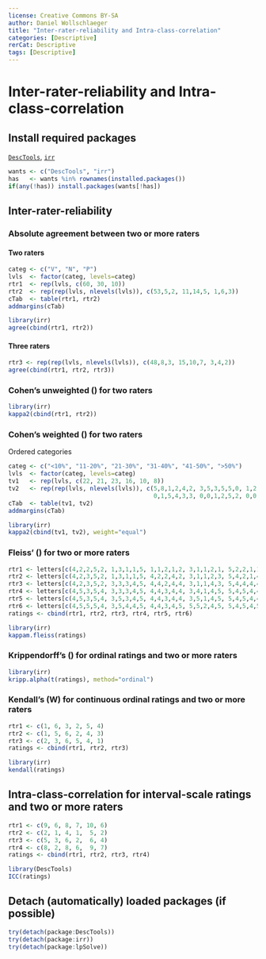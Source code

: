 ---
license: Creative Commons BY-SA
author: Daniel Wollschlaeger
title: "Inter-rater-reliability and Intra-class-correlation"
categories: [Descriptive]
rerCat: Descriptive
tags: [Descriptive]
---

Inter-rater-reliability and Intra-class-correlation
=========================

Install required packages
-------------------------

[`DescTools`](http://cran.r-project.org/package=psych), [`irr`](http://cran.r-project.org/package=irr)

```{r}
wants <- c("DescTools", "irr")
has   <- wants %in% rownames(installed.packages())
if(any(!has)) install.packages(wants[!has])
```

Inter-rater-reliability
-------------------------

### Absolute agreement between two or more raters

#### Two raters

```{r}
categ <- c("V", "N", "P")
lvls  <- factor(categ, levels=categ)
rtr1  <- rep(lvls, c(60, 30, 10))
rtr2  <- rep(rep(lvls, nlevels(lvls)), c(53,5,2, 11,14,5, 1,6,3))
cTab  <- table(rtr1, rtr2)
addmargins(cTab)
```

```{r}
library(irr)
agree(cbind(rtr1, rtr2))
```

#### Three raters

```{r}
rtr3 <- rep(rep(lvls, nlevels(lvls)), c(48,8,3, 15,10,7, 3,4,2))
agree(cbind(rtr1, rtr2, rtr3))
```

### Cohen's unweighted \(\kappa\) for two raters

```{r}
library(irr)
kappa2(cbind(rtr1, rtr2))
```

### Cohen's weighted \(\kappa\) for two raters

Ordered categories

```{r}
categ <- c("<10%", "11-20%", "21-30%", "31-40%", "41-50%", ">50%")
lvls  <- factor(categ, levels=categ)
tv1   <- rep(lvls, c(22, 21, 23, 16, 10, 8))
tv2   <- rep(rep(lvls, nlevels(lvls)), c(5,8,1,2,4,2, 3,5,3,5,5,0, 1,2,6,11,2,1,
                                         0,1,5,4,3,3, 0,0,1,2,5,2, 0,0,1, 2,1,4))
cTab  <- table(tv1, tv2)
addmargins(cTab)
```

```{r}
library(irr)
kappa2(cbind(tv1, tv2), weight="equal")
```

### Fleiss' \(\kappa\) for two or more raters

```{r}
rtr1 <- letters[c(4,2,2,5,2, 1,3,1,1,5, 1,1,2,1,2, 3,1,1,2,1, 5,2,2,1,1, 2,1,2,1,5)]
rtr2 <- letters[c(4,2,3,5,2, 1,3,1,1,5, 4,2,2,4,2, 3,1,1,2,3, 5,4,2,1,4, 2,1,2,3,5)]
rtr3 <- letters[c(4,2,3,5,2, 3,3,3,4,5, 4,4,2,4,4, 3,1,1,4,3, 5,4,4,4,4, 2,1,4,3,5)]
rtr4 <- letters[c(4,5,3,5,4, 3,3,3,4,5, 4,4,3,4,4, 3,4,1,4,5, 5,4,5,4,4, 2,1,4,3,5)]
rtr5 <- letters[c(4,5,3,5,4, 3,5,3,4,5, 4,4,3,4,4, 3,5,1,4,5, 5,4,5,4,4, 2,5,4,3,5)]
rtr6 <- letters[c(4,5,5,5,4, 3,5,4,4,5, 4,4,3,4,5, 5,5,2,4,5, 5,4,5,4,5, 4,5,4,3,5)]
ratings <- cbind(rtr1, rtr2, rtr3, rtr4, rtr5, rtr6)
```

```{r}
library(irr)
kappam.fleiss(ratings)
```

### Krippendorff's \(\alpha\) for ordinal ratings and two or more raters

```{r}
library(irr)
kripp.alpha(t(ratings), method="ordinal")
```

### Kendall's \(W\) for continuous ordinal ratings and two or more raters

```{r}
rtr1 <- c(1, 6, 3, 2, 5, 4)
rtr2 <- c(1, 5, 6, 2, 4, 3)
rtr3 <- c(2, 3, 6, 5, 4, 1)
ratings <- cbind(rtr1, rtr2, rtr3)
```

```{r}
library(irr)
kendall(ratings)
```

Intra-class-correlation for interval-scale ratings and two or more raters
-------------------------

```{r}
rtr1 <- c(9, 6, 8, 7, 10, 6)
rtr2 <- c(2, 1, 4, 1,  5, 2)
rtr3 <- c(5, 3, 6, 2,  6, 4)
rtr4 <- c(8, 2, 8, 6,  9, 7)
ratings <- cbind(rtr1, rtr2, rtr3, rtr4)
```

```{r}
library(DescTools)
ICC(ratings)
```

Detach (automatically) loaded packages (if possible)
-------------------------

```{r}
try(detach(package:DescTools))
try(detach(package:irr))
try(detach(package:lpSolve))
```
